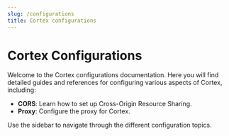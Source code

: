 ```yaml
---
slug: /configurations
title: Cortex configurations
---
```


# Cortex Configurations

Welcome to the Cortex configurations documentation. Here you will find detailed guides and references for configuring various aspects of Cortex, including:

- **CORS**: Learn how to set up Cross-Origin Resource Sharing.
- **Proxy**: Configure the proxy for Cortex.

Use the sidebar to navigate through the different configuration topics.
